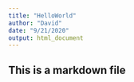```yaml
---
title: "HelloWorld"
author: "David"
date: "9/21/2020"
output: html_document
---
```


## This is a markdown file
